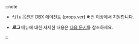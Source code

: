:::note

* <span><code>file</code> 옵션은 DBX 에이전트 {props.ver} 버전 이상에서 지원합니다.</span>

* ***로그*** 메뉴에 대한 자세한 내용은 [다음 문서](log-main)를 참조하세요.

:::